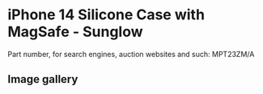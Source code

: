 # iPhone 14 Silicone Case with MagSafe - Sunglow

Part number, for search engines, auction websites and such: MPT23ZM/A

## Image gallery

<div style={{ width: "768px" }}>
  <GalleryComponent
    images={[
      {
        original: "/everysource/MPT23",
        thumbnail: "/everypreview/MPT23",
      },
      {
        original: "/everysource/MPT23_AV1",
        thumbnail: "/everypreview/MPT23_AV1",
      },
      {
        original: "/everysource/MPT23_AV2",
        thumbnail: "/everypreview/MPT23_AV2",
      },
      {
        original: "/everysource/MPT23_AV3",
        thumbnail: "/everypreview/MPT23_AV3",
      },
      {
        original: "/everysource/MPT23_AV4",
        thumbnail: "/everypreview/MPT23_AV4",
      },
      {
        original: "/everysource/MPT23_AV5",
        thumbnail: "/everypreview/MPT23_AV5",
      },
      {
        original: "/everysource/MPT23_AV6",
        thumbnail: "/everypreview/MPT23_AV6",
      }
    ]}
  />
</div>